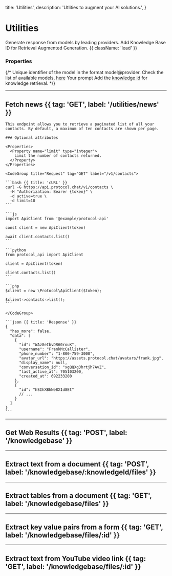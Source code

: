   title: 'Utilities',
  description:
    'Utlities to augment your AI solutions.',
}

# Utilities

Generate response from models by leading providers. Add Knowledge Base ID for Retrieval Augmented Generation. {{ className: 'lead' }}

### Properties

{/* <Properties>
  <Property name="modelId" type="string" required="true">
    Unique identifier of the model in the format model@provider. Check the list
    of available models, [here](#)
  </Property>
  <Property name="prompt" type="string" required="true">
    Your prompt
  </Property>
  <Property name="knowledgeId" type="string">
    Add the [knowledge id](#) for knowledge retrieval.
  </Property>
</Properties> */}

---

## Fetch news {{ tag: 'GET', label: '/utilities/news' }}

<Row>
  <Col>

    This endpoint allows you to retrieve a paginated list of all your contacts. By default, a maximum of ten contacts are shown per page.

    ### Optional attributes

    <Properties>
      <Property name="limit" type="integer">
        Limit the number of contacts returned.
      </Property>
    </Properties>

  </Col>
  <Col sticky>

    <CodeGroup title="Request" tag="GET" label="/v1/contacts">

    ```bash {{ title: 'cURL' }}
    curl -G https://api.protocol.chat/v1/contacts \
      -H "Authorization: Bearer {token}" \
      -d active=true \
      -d limit=10
    ```

    ```js
    import ApiClient from '@example/protocol-api'

    const client = new ApiClient(token)

    await client.contacts.list()
    ```

    ```python
    from protocol_api import ApiClient

    client = ApiClient(token)

    client.contacts.list()
    ```

    ```php
    $client = new \Protocol\ApiClient($token);

    $client->contacts->list();
    ```

    </CodeGroup>

    ```json {{ title: 'Response' }}
    {
      "has_more": false,
      "data": [
        {
          "id": "WAz8eIbvDR60rouK",
          "username": "FrankMcCallister",
          "phone_number": "1-800-759-3000",
          "avatar_url": "https://assets.protocol.chat/avatars/frank.jpg",
          "display_name": null,
          "conversation_id": "xgQQXg3hrtjh7AvZ",
          "last_active_at": 705103200,
          "created_at": 692233200
        },
        {
          "id": "hSIhXBhNe8X1d8Et"
          // ...
        }
      ]
    }
    ```

  </Col>
</Row>

---

## Get Web Results {{ tag: 'POST', label: '/knowledgebase' }}

---

## Extract text from a document {{ tag: 'POST', label: '/knowledgebase/:knowledgeId/files' }}

---

## Extract tables from a document {{ tag: 'GET', label: '/knowledgebase/files' }}

---

## Extract key value pairs from a form {{ tag: 'GET', label: '/knowledgebase/files/:id' }}

---

## Extract text from YouTube video link {{ tag: 'GET', label: '/knowledgebase/files/:id' }}